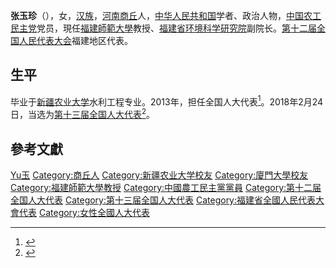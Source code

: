 {{Otheruses|other=名为张玉珍的其他人物|张杰 (穆斯林社会活动家)}}

'''张玉珍'''（{{bd|1964年|12月|}}），女，[[汉族|汉族]]，[[河南|河南]][[商丘|商丘]]人，[[中华人民共和国|中华人民共和国]]学者、政治人物，[[中国农工民主党|中国农工民主党]]党员，現任[[福建師範大學|福建師範大學]]教授、[[福建省环境科学研究院|福建省环境科学研究院]]副院长。[[第十二届全国人民代表大会|第十二届全国人民代表大会]]福建地区代表。

== 生平 ==
毕业于[[新疆农业大学|新疆农业大学]]水利工程专业。2013年，担任全国人大代表<ref>{{cite news|title=全国人大代表信息-张玉珍|url= http://210.82.31.1:8084/delegate/viewDelegate.action?dbid=121056|accessdate=2013-04-05|newspaper=全国人大网}}{{Dead link|date=2020年1月 |bot=InternetArchiveBot |fix-attempted=yes }}</ref>。2018年2月24日，当选为[[第十三届全国人大代表|第十三届全国人大代表]]<ref>{{Cite web|title=（受权发布）中华人民共和国第十三届全国人民代表大会代表名单-中新网|url=http://www.chinanews.com/gn/2018/02-25/8453959.shtml|accessdate=2021-02-13|work=中新网|archive-date=2018-02-27|archive-url=https://web.archive.org/web/20180227031724/http://www.chinanews.com/gn/2018/02-25/8453959.shtml|dead-url=no}}</ref>。

== 參考文獻 ==
{{reflist}}

{{Authority control}}

{{DEFAULTSORT:Zhang張}}
[[Category:张姓|Yu玉]]
[[Category:商丘人|Category:商丘人]]
[[Category:新疆农业大学校友|Category:新疆农业大学校友]]
[[Category:廈門大學校友|Category:廈門大學校友]]
[[Category:福建師範大學教授|Category:福建師範大學教授]]
[[Category:中國農工民主黨黨員|Category:中國農工民主黨黨員]]
[[Category:第十二届全国人大代表|Category:第十二届全国人大代表]]
[[Category:第十三届全国人大代表|Category:第十三届全国人大代表]]
[[Category:福建省全國人民代表大會代表|Category:福建省全國人民代表大會代表]]
[[Category:女性全國人大代表|Category:女性全國人大代表]]


{{中国政治人物小作品}}